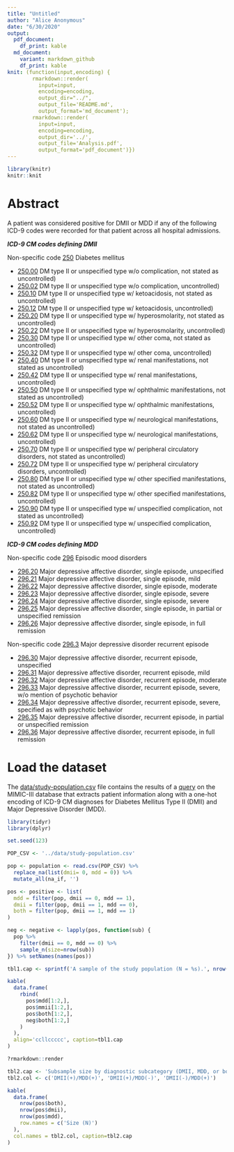 ```yaml
---
title: "Untitled"
author: "Alice Anonymous"
date: "6/30/2020"
output:
  pdf_document:
    df_print: kable
  md_document:
    variant: markdown_github
    df_print: kable
knit: (function(input,encoding) {
        rmarkdown::render(
          input=input, 
          encoding=encoding, 
          output_dir="../",
          output_file='README.md',
          output_format='md_document');
        rmarkdown::render(
          input=input, 
          encoding=encoding,
          output_dir='../',
          output_file='Analysis.pdf', 
          output_format='pdf_document')})
---
```



```r
library(knitr)
knitr::knit
```

# Abstract


A patient was considered positive for DMII or MDD if any of the following ICD-9 codes were recorded for that patient across all hospital admissions.

**_ICD-9 CM codes defining DMII_**

Non-specific code [250](http://www.icd9data.com/2014/Volume1/240-279/249-259/250/default.htm) Diabetes mellitus

- [250.00](http://www.icd9data.com/2014/Volume1/240-279/249-259/250/250.00.htm) DM type II or unspecified type w/o complication, not stated as uncontrolled)
- [250.02](http://www.icd9data.com/2014/Volume1/240-279/249-259/250/250.02.htm) DM type II or unspecified type w/o complication, uncontrolled)
- [250.10](http://www.icd9data.com/2014/Volume1/240-279/249-259/250/250.10.htm) DM type II or unspecified type w/ ketoacidosis, not stated as uncontrolled)
- [250.12](http://www.icd9data.com/2014/Volume1/240-279/249-259/250/250.12.htm) DM type II or unspecified type w/ ketoacidosis, uncontrolled)
- [250.20](http://www.icd9data.com/2014/Volume1/240-279/249-259/250/250.20.htm) DM type II or unspecified type w/ hyperosmolarity, not stated as uncontrolled)
- [250.22](http://www.icd9data.com/2014/Volume1/240-279/249-259/250/250.22.htm) DM type II or unspecified type w/ hyperosmolarity, uncontrolled)
- [250.30](http://www.icd9data.com/2014/Volume1/240-279/249-259/250/250.30.htm) DM type II or unspecified type w/ other coma, not stated as uncontrolled)
- [250.32](http://www.icd9data.com/2014/Volume1/240-279/249-259/250/250.32.htm) DM type II or unspecified type w/ other coma, uncontrolled)
- [250.40](http://www.icd9data.com/2014/Volume1/240-279/249-259/250/250.40.htm) DM type II or unspecified type w/ renal manifestations, not stated as uncontrolled)
- [250.42](http://www.icd9data.com/2014/Volume1/240-279/249-259/250/250.42.htm) DM type II or unspecified type w/ renal manifestations, uncontrolled)
- [250.50](http://www.icd9data.com/2014/Volume1/240-279/249-259/250/250.50.htm) DM type II or unspecified type w/ ophthalmic manifestations, not stated as uncontrolled)
- [250.52](http://www.icd9data.com/2014/Volume1/240-279/249-259/250/250.52.htm) DM type II or unspecified type w/ ophthalmic manifestations, uncontrolled)
- [250.60](http://www.icd9data.com/2014/Volume1/240-279/249-259/250/250.60.htm) DM type II or unspecified type w/ neurological manifestations, not stated as uncontrolled)
- [250.62](http://www.icd9data.com/2014/Volume1/240-279/249-259/250/250.62.htm) DM type II or unspecified type w/ neurological manifestations, uncontrolled)
- [250.70](http://www.icd9data.com/2014/Volume1/240-279/249-259/250/250.70.htm) DM type II or unspecified type w/ peripheral circulatory disorders, not stated as uncontrolled)
- [250.72](http://www.icd9data.com/2014/Volume1/240-279/249-259/250/250.72.htm) DM type II or unspecified type w/ peripheral circulatory disorders, uncontrolled)
- [250.80](http://www.icd9data.com/2014/Volume1/240-279/249-259/250/250.80.htm) DM type II or unspecified type w/ other specified manifestations, not stated as uncontrolled)
- [250.82](http://www.icd9data.com/2014/Volume1/240-279/249-259/250/250.82.htm) DM type II or unspecified type w/ other specified manifestations, uncontrolled)
- [250.90](http://www.icd9data.com/2014/Volume1/240-279/249-259/250/250.90.htm) DM type II or unspecified type w/ unspecified complication, not stated as uncontrolled)
- [250.92](http://www.icd9data.com/2014/Volume1/240-279/249-259/250/250.92.htm) DM type II or unspecified type w/ unspecified complication, uncontrolled)

**_ICD-9 CM codes defining MDD_**

Non-specific code [296](http://www.icd9data.com/2014/Volume1/290-319/295-299/296/default.htm) Episodic mood disorders

  - [296.20](http://www.icd9data.com/2014/Volume1/290-319/295-299/296/296.20.htm) Major depressive affective disorder, single episode, unspecified
  - [296.21](http://www.icd9data.com/2014/Volume1/290-319/295-299/296/296.21.htm) Major depressive affective disorder, single episode, mild
  - [296.22](http://www.icd9data.com/2014/Volume1/290-319/295-299/296/296.22.htm) Major depressive affective disorder, single episode, moderate
  - [296.23](http://www.icd9data.com/2014/Volume1/290-319/295-299/296/296.23.htm) Major depressive affective disorder, single episode, severe
  - [296.24](http://www.icd9data.com/2014/Volume1/290-319/295-299/296/296.24.htm) Major depressive affective disorder, single episode, severe
  - [296.25](http://www.icd9data.com/2014/Volume1/290-319/295-299/296/296.25.htm) Major depressive affective disorder, single episode, in partial or unspecified remission
  - [296.26](http://www.icd9data.com/2014/Volume1/290-319/295-299/296/296.26.htm) Major depressive affective disorder, single episode, in full remission      

Non-specific code [296.3](http://www.icd9data.com/2014/Volume1/290-319/295-299/296/296.3.htm) Major depressive disorder recurrent episode

  - [296.30](http://www.icd9data.com/2014/Volume1/290-319/295-299/296/296.30.htm) Major depressive affective disorder, recurrent episode, unspecified
  - [296.31](http://www.icd9data.com/2014/Volume1/290-319/295-299/296/296.31.htm) Major depressive affective disorder, recurrent episode, mild
  - [296.32](http://www.icd9data.com/2014/Volume1/290-319/295-299/296/296.32.htm) Major depressive affective disorder, recurrent episode, moderate
  - [296.33](http://www.icd9data.com/2014/Volume1/290-319/295-299/296/296.33.htm) Major depressive affective disorder, recurrent episode, severe, w/o mention of psychotic behavior
  - [296.34](http://www.icd9data.com/2014/Volume1/290-319/295-299/296/296.34.htm) Major depressive affective disorder, recurrent episode, severe, specified as with psychotic behavior
  - [296.35](http://www.icd9data.com/2014/Volume1/290-319/295-299/296/296.35.htm) Major depressive affective disorder, recurrent episode, in partial or unspecified remission
  - [296.36](http://www.icd9data.com/2014/Volume1/290-319/295-299/296/296.36.htm) Major depressive affective disorder, recurrent episode, in full remission

# Load the dataset

The [data/study-population.csv](data/study-population.csv) file contains the results of a [query](sql/study-population.sql) on the MIMIC-III database that extracts patient information along with a one-hot encoding of ICD-9 CM diagnoses for Diabetes Mellitus Type II (DMII) and Major Depressive Disorder (MDD). 

```r
library(tidyr)
library(dplyr)

set.seed(123)

POP_CSV <- '../data/study-population.csv'

pop <- population <- read.csv(POP_CSV) %>%
  replace_na(list(dmii= 0, mdd = 0)) %>%
  mutate_all(na_if, '')

pos <- positive <- list(
  mdd = filter(pop, dmii == 0, mdd == 1), 
  dmii = filter(pop, dmii == 1, mdd == 0), 
  both = filter(pop, dmii == 1, mdd == 1) 
)

neg <- negative <- lapply(pos, function(sub) {
  pop %>% 
    filter(dmii == 0, mdd == 0) %>%
    sample_n(size=nrow(sub))
}) %>% setNames(names(pos))
```

```r
tbl1.cap <- sprintf('A sample of the study population (N = %s).', nrow(pop))

kable(
  data.frame(
    rbind(
      pos$mdd[1:2,],
      pos$mmii[1:2,],
      pos$both[1:2,],
      neg$both[1:2,]
    )
  ), 
  align='ccllccccc', caption=tbl1.cap
)

?rmarkdown::render
```


```r
tbl2.cap <- 'Subsample size by diagnostic subcategory (DMII, MDD, or both).'
tbl2.col <- c('DMII(+)/MDD(+)', 'DMII(+)/MDD(-)', 'DMII(-)/MDD(+)')

kable(
  data.frame(
    nrow(pos$both), 
    nrow(pos$dmii), 
    nrow(pos$mdd), 
    row.names = c('Size (N)')
  ),
  col.names = tbl2.col, caption=tbl2.cap
)
```
